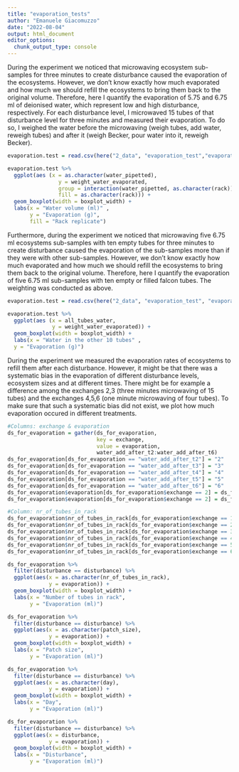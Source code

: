 ```yaml
---
title: "evaporation_tests"
author: "Emanuele Giacomuzzo"
date: "2022-08-04"
output: html_document
editor_options: 
  chunk_output_type: console
---
```


During the experiment we noticed that microwaving ecosystem sub-samples for three minutes to create disturbance caused the evaporation of the ecosystems. However, we don't know exactly how much evaporated and how much we should refill the ecosystems to bring them back to the original volume. Therefore, here I quantify the evaporation of 5.75 and 6.75 ml of deionised water, which represent low and high disturbance, respectively. For each disturbance level, I microwaved 15 tubes of that disturbance level for three minutes and measured their evaporation. To do so, I weighed the water before the microwaving (weigh tubes, add water, reweigh tubes) and after it (weigh Becker, pour water into it, reweigh Becker).

```r
evaporation.test = read.csv(here("2_data", "evaporation_test","evaporation_test_right.csv"), header = TRUE)

evaporation.test %>%
  ggplot(aes (x = as.character(water_pipetted),
                y = weight_water_evaporated,
                group = interaction(water_pipetted, as.character(rack)),
                fill = as.character(rack))) +
  geom_boxplot(width = boxplot_width) +
  labs(x = "Water volume (ml)" , 
       y = "Evaporation (g)", 
       fill = "Rack replicate")
```

Furthermore, during the experiment we noticed that microwaving five 6.75 ml ecosystems sub-samples with ten empty tubes for three minutes to create disturbance caused the evaporation of the sub-samples more than if they were with other sub-samples. However, we don't know exactly how much evaporated and how much we should refill the ecosystems to bring them back to the original volume. Therefore, here I quantify the evaporation of five 6.75 ml sub-samples with ten empty or filled falcon tubes. The weighting was conducted as above. 

```r
evaporation.test = read.csv(here("2_data", "evaporation_test", "evaporation_test_fill_nofill.csv"), header = TRUE)

evaporation.test %>%
  ggplot(aes (x = all_tubes_water,
              y = weight_water_evaporated)) +
  geom_boxplot(width = boxplot_width) +
  labs(x = "Water in the other 10 tubes" , 
  y = "Evaporation (g)")
```

During the experiment we measured the evaporation rates of ecosystems to refill them after each disturbance. However, it might be that there was a systematic bias in the evaporation of different disturbance levels, ecosystem sizes and at different times. There might be for example a difference among the exchanges 2,3 (three minutes microwaving of 15 tubes) and the exchanges 4,5,6 (one minute microwaving of four tubes). To make sure that such a systematic bias did not exist, we plot how much evaporation occured in different treatments.

```r
#Columns: exchange & evaporation
ds_for_evaporation = gather(ds_for_evaporation, 
                            key = exchange, 
                            value = evaporation, 
                            water_add_after_t2:water_add_after_t6)
ds_for_evaporation[ds_for_evaporation == "water_add_after_t2"] = "2"
ds_for_evaporation[ds_for_evaporation == "water_add_after_t3"] = "3"
ds_for_evaporation[ds_for_evaporation == "water_add_after_t4"] = "4"
ds_for_evaporation[ds_for_evaporation == "water_add_after_t5"] = "5"
ds_for_evaporation[ds_for_evaporation == "water_add_after_t6"] = "6"
ds_for_evaporation$evaporation[ds_for_evaporation$exchange == 2] = ds_for_evaporation$evaporation[ds_for_evaporation$exchange == 2] / 2 #This is because exchange contained the topping up of two exchanges
ds_for_evaporation$evaporation[ds_for_evaporation$exchange == 2] = ds_for_evaporation$evaporation[ds_for_evaporation$exchange == 2] + 2 #We need to add 2 ml to the evaporation that happened at the exchange events 1 and 2. This is because we already added 1 ml of water at exchange 1 and 1 ml of water at exchange 2. 

#Column: nr_of_tubes_in_rack
ds_for_evaporation$nr_of_tubes_in_rack[ds_for_evaporation$exchange == 1] = 15
ds_for_evaporation$nr_of_tubes_in_rack[ds_for_evaporation$exchange == 2] = 15
ds_for_evaporation$nr_of_tubes_in_rack[ds_for_evaporation$exchange == 3] = 15
ds_for_evaporation$nr_of_tubes_in_rack[ds_for_evaporation$exchange == 4] = 4
ds_for_evaporation$nr_of_tubes_in_rack[ds_for_evaporation$exchange == 5] = 4
ds_for_evaporation$nr_of_tubes_in_rack[ds_for_evaporation$exchange == 6] = 4
```

```r
ds_for_evaporation %>%
  filter(disturbance == disturbance) %>%
  ggplot(aes(x = as.character(nr_of_tubes_in_rack),
             y = evaporation)) + 
  geom_boxplot(width = boxplot_width) + 
  labs(x = "Number of tubes in rack", 
       y = "Evaporation (ml)")

ds_for_evaporation %>%
  filter(disturbance == disturbance) %>%
  ggplot(aes(x = as.character(patch_size),
             y = evaporation)) + 
  geom_boxplot(width = boxplot_width) + 
  labs(x = "Patch size", 
       y = "Evaporation (ml)")

ds_for_evaporation %>%
  filter(disturbance == disturbance) %>%
  ggplot(aes(x = as.character(day),
             y = evaporation)) + 
  geom_boxplot(width = boxplot_width) + 
  labs(x = "Day", 
       y = "Evaporation (ml)")

ds_for_evaporation %>%
  filter(disturbance == disturbance) %>%
  ggplot(aes(x = disturbance,
             y = evaporation)) + 
  geom_boxplot(width = boxplot_width) + 
  labs(x = "Disturbance", 
       y = "Evaporation (ml)")
```